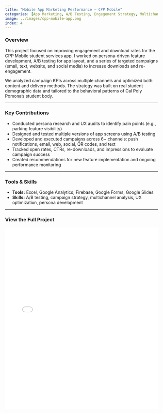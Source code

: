 ```yaml
---
title: "Mobile App Marketing Performance – CPP Mobile"
categories: [App Marketing, A/B Testing, Engagement Strategy, Multichannel Campaign, Analytics]
image: ../images/cpp-mobile-app.png
index: 4
---
```


### Overview

This project focused on improving engagement and download rates for the CPP Mobile student services app. I worked on persona-driven feature development, A/B testing for app layout, and a series of targeted campaigns (email, text, website, and social media) to increase downloads and re-engagement.

We analyzed campaign KPIs across multiple channels and optimized both content and delivery methods. The strategy was built on real student demographic data and tailored to the behavioral patterns of Cal Poly Pomona's student body.

---

### Key Contributions

- Conducted persona research and UX audits to identify pain points (e.g., parking feature visibility)
- Designed and tested multiple versions of app screens using A/B testing
- Developed and executed campaigns across 6+ channels: push notifications, email, web, social, QR codes, and text
- Tracked open rates, CTRs, re-downloads, and impressions to evaluate campaign success
- Created recommendations for new feature implementation and ongoing performance monitoring

---

### Tools & Skills

- **Tools:** Excel, Google Analytics, Firebase, Google Forms, Google Slides  
- **Skills:** A/B testing, campaign strategy, multichannel analysis, UX optimization, persona development

---

### View the Full Project

<iframe src="../files/IBM 3292 Final Presentation Group C .pdf" width="100%" height="600px" style="border: none;"></iframe>

